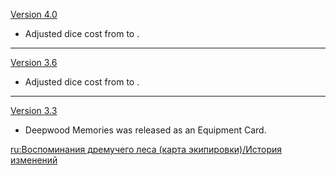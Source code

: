 {{Change History/Header}}
[[Version 4.0]]
* Adjusted dice cost from {{TCG Cost|3|Unaligned}} to {{TCG Cost|2|Matching}}.
----
[[Version 3.6]]
* Adjusted dice cost from {{TCG Cost|3|Matching}} to {{TCG Cost|3|Unaligned}}.
----
[[Version 3.3]]
* Deepwood Memories was released as an Equipment Card.
<noinclude>
[[ru:Воспоминания дремучего леса (карта экипировки)/История изменений]]
</noinclude>